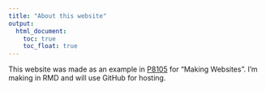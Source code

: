 ```yaml
---
title: "About this website"
output: 
  html_document:
    toc: true
    toc_float: true
---
```



This website was made as an example in [P8105](https://p8105.com/index.html) for "Making Websites". I'm making in RMD and will use GitHub for hosting.




